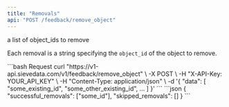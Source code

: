 ```yaml
---
title: "Removals"
api: "POST /feedback/remove_object"
---
```


<ParamField body="data" type="list" required>
  a list of object_ids to remove
</ParamField>

Each removal is a string specifying the `object_id` of the object to remove.

<RequestExample>
```bash Request
curl "https://v1-api.sievedata.com/v1/feedback/remove_object" \
  -X POST \
  -H "X-API-Key: YOUR_API_KEY" \
  -H "Content-Type: application/json" \
  -d '{
        "data": [
          "some_existing_id",
          "some_other_existing_id",
          ...
        ]
      }'
```
</RequestExample>
<ResponseExample>
```json
{
  "successful_removals": ["some_id"],
  "skipped_removals": []
}
```
</ResponseExample>
